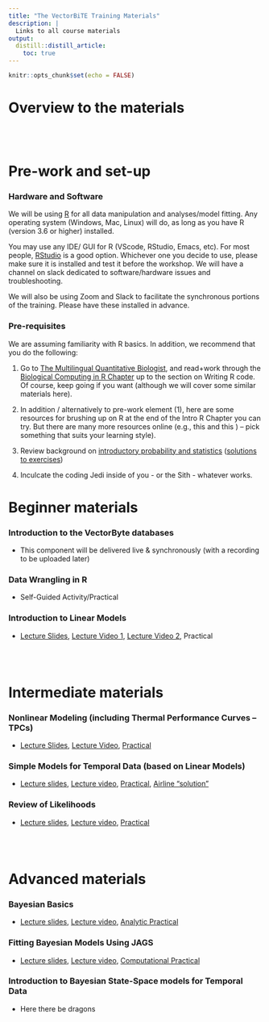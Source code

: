 ```yaml
---
title: "The VectorBiTE Training Materials"
description: |
  Links to all course materials
output: 
  distill::distill_article:
    toc: true 
---
```


```r
knitr::opts_chunk$set(echo = FALSE)
```


# Overview to the materials

<br>
<br>

# Pre-work and set-up

### Hardware and Software

We will be using [R](https://cran.r-project.org/) for all data manipulation and analyses/model fitting. Any operating system (Windows, Mac, Linux) will do, as long as you have R (version 3.6 or higher) installed.

You may use any IDE/ GUI for R (VScode, RStudio, Emacs, etc). For most people, [RStudio](https://www.rstudio.com/) is a good option. Whichever one you decide to use, please make sure it is installed and test it before the workshop. We will have a channel on slack dedicated to software/hardware issues and troubleshooting.

We will also be using Zoom and Slack to facilitate the synchronous portions of the training. Please have these installed in advance. 

### Pre-requisites

We are assuming familiarity with R basics. In addition, we recommend that you do the following:

1. Go to [The Multilingual Quantitative Biologist](https://mhasoba.github.io/TheMulQuaBio/intro.html), and read+work through the [Biological Computing in R Chapter](https://mhasoba.github.io/TheMulQuaBio/notebooks/07-R.html) up to the section on Writing R code. Of course, keep going if you want (although we will cover some similar materials here).

2. In addition / alternatively to pre-work element (1), here are some resources for brushing up on R at the end of the Intro R Chapter you can try. But there are many more resources online (e.g., this and this ) -- pick something that suits your learning style).

3. Review background on [introductory probability and statistics](activities/Stats_review.html) ([solutions to exercises](activities/Stats_review_soln.html)) 

4. Inculcate the coding Jedi inside of you - or the Sith - whatever works.



# Beginner materials

### Introduction to the VectorByte databases

- This component will be delivered live & synchronously (with a recording to be uploaded later)

### Data Wrangling in R

- Self-Guided Activity/Practical

### Introduction to Linear Models

- [Lecture Slides](lectures/VB_LinMods.pdf), [Lecture Video 1](https://www.youtube.com/watch?v=oqjzfXDgZY0&list=PLrMhLVyZEsORr81gXrfgiq2vX30_brtpF&index=2), [Lecture Video 2](https://www.youtube.com/watch?v=-VelMqc9z6M&list=PLrMhLVyZEsORr81gXrfgiq2vX30_brtpF&index=1), Practical


<br>
<br>

# Intermediate materials

### Nonlinear Modeling (including Thermal Performance Curves -- TPCs)

- [Lecture Slides](lectures/VB_NLLS.pdf), [Lecture Video](https://www.youtube.com/watch?v=dnZlU2_iQ1k&list=PLrMhLVyZEsORr81gXrfgiq2vX30_brtpF&index=3), [Practical](activities/VB_NLLS_activity.html)


### Simple Models for Temporal Data (based on Linear Models)

- [Lecture slides](lectures/VB_TS.pdf),  [Lecture video](https://www.youtube.com/watch?v=CIAoauEoTTo&list=PLrMhLVyZEsORr81gXrfgiq2vX30_brtpF&index=5), [Practical](activities/VB_TimeSeries.html), [Airline "solution"](activities/VB_TS_exercise_soln.html) 


### Review of Likelihoods 

- [Lecture slides](lectures/VB_likelihood.pdf),  [Lecture video](https://www.youtube.com/watch?v=MQOI91UMDX4&list=PLrMhLVyZEsORr81gXrfgiq2vX30_brtpF&index=7), [Practical](activities/VB_likelihood_activity.html) 

<br>
<br>

# Advanced materials

### Bayesian Basics 

- [Lecture slides](lectures/VB_Bayes1.pdf),  [Lecture video](https://www.youtube.com/watch?v=sVtaTTIZEa4&list=PLrMhLVyZEsORr81gXrfgiq2vX30_brtpF&index=4), [Analytic Practical](activities/VB_Bayes_activity1.html) 


### Fitting Bayesian Models Using JAGS

- [Lecture slides](lectures/VB_Bayes2.pdf),  [Lecture video](https://www.youtube.com/watch?v=q3FrMb_iQww&list=PLrMhLVyZEsORr81gXrfgiq2vX30_brtpF&index=6), [Computational Practical](activities/VB_Bayes_activity2.html) 


### Introduction to Bayesian State-Space models for Temporal Data
- Here there be dragons
